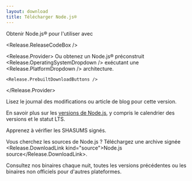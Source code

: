 ```yaml
---
layout: download
title: Télécharger Node.js®
---
```


<WindowsWSLMessage />

<section>
  Obtenir Node.js® <Release.VersionDropdown /> pour <Release.OperatingSystemDropdown /> l'utiliser <Release.InstallationMethodDropdown /> avec <Release.PackageManagerDropdown />

<Release.ReleaseCodeBox />

  <Release.Provider>
    Ou obtenez un Node.js® préconstruit <Release.OperatingSystemDropdown /> exécutant une <Release.PlatformDropdown /> architecture.

    <Release.PrebuiltDownloadButtons />

  </Release.Provider>
</section>

<section>
  Lisez le <Release.ChangelogLink>journal des modifications</Release.ChangelogLink> ou <Release.BlogPostLink>article de blog</Release.BlogPostLink> pour cette version.

En savoir plus sur les [versions de Node.js](/about/previous-releases), y compris le calendrier des versions et le statut LTS.

Apprenez à <LinkWithArrow href="https://github.com/nodejs/node#verifying-binaries">vérifier</LinkWithArrow> les SHASUMS signés.

Vous cherchez les sources de Node.js ? Téléchargez une archive signée <Release.DownloadLink kind="source">Node.js source</Release.DownloadLink>.

Consultez nos binaires <LinkWithArrow href="https://nodejs.org/download/nightly/">chaque nuit</LinkWithArrow>, toutes les <LinkWithArrow href="https://nodejs.org/download/release/">versions précédentes</LinkWithArrow> ou les binaires <LinkWithArrow href="https://unofficial-builds.nodejs.org/download/">non officiels</LinkWithArrow> pour d'autres plateformes.

</section>
